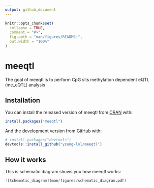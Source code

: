 ```yaml
---
output: github_document
---
```


<!-- README.md is generated from README.Rmd. Please edit that file -->

```r
knitr::opts_chunk$set(
  collapse = TRUE,
  comment = "#>",
  fig.path = "man/figures/README-",
  out.width = "100%"
)
```

# meeqtl

<!-- badges: start -->
<!-- badges: end -->

The goal of meeqtl is to perform CpG sits methylation dependent eQTL (me_eQTL) analysis

## Installation

You can install the released version of meeqtl from [CRAN](https://CRAN.R-project.org) with:

``` r
install.packages("meeqtl")
```

And the development version from [GitHub](https://github.com/) with:

``` r
# install.packages("devtools")
devtools::install_github("yzeng-lol/meeqtl")
```
## How it works

This is schematic diagram shows you how meeqtl works:

```r
![Schematic_diagram](man/figures/schematic_diagram.pdf)
```
